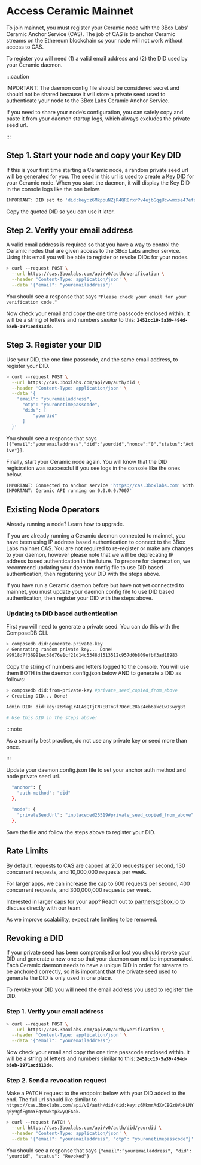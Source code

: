 # Access Ceramic Mainnet

To join mainnet, you must register your Ceramic node with the 3Box Labs’ Ceramic Anchor Service (CAS). The job of CAS is to anchor Ceramic streams on the Ethereum blockchain so your node will not work without access to CAS.

To register you will need (1) a valid email address and (2) the DID used by your Ceramic daemon.

:::caution

IMPORTANT: The daemon config file should be considered secret and should not be shared because it will store a private seed used to authenticate your node to the 3Box Labs Ceramic Anchor Service. 

If you need to share your node’s configuration, you can safely copy and paste it from your daemon startup logs, which always excludes the private seed url.

:::

## Step 1. Start your node and copy your Key DID

If this is your first time starting a Ceramic node, a random private seed url will be generated for you. The seed in this url is used to create a [Key DID](../../../protocol/js-ceramic/accounts/decentralized-identifiers#key-did) for your Ceramic node. When you start the daemon, it will display the Key DID in the console logs like the one below.

```bash
IMPORTANT: DID set to 'did:key:z6MkppuNZjR4QR8rxrPv4ejbGqgUcwwmxse47efsB3C1XnaM'
```

Copy the quoted DID so you can use it later.

## Step 2. Verify your email address

A valid email address is required so that you have a way to control the Ceramic nodes that are given access to the 3Box Labs anchor service. Using this email you will be able to register or revoke DIDs for your nodes.

```bash
> curl --request POST \
  --url https://cas.3boxlabs.com/api/v0/auth/verification \
  --header 'Content-Type: application/json' \
  --data '{"email": "youremailaddress"}'
```

You should see a response that says `"Please check your email for your verification code."`

Now check your email and copy the one time passcode enclosed within. It will be a string of letters and numbers _similar_ to this: **`2451cc10-5a39-494d-b8eb-1971ecd813de`.**

## Step 3. Register your DID

Use your DID, the one time passcode, and the same email address, to register your DID.

```bash
> curl --request POST \
  --url https://cas.3boxlabs.com/api/v0/auth/did \
  --header 'Content-Type: application/json' \
  --data '{
    "email": "youremailaddress",
	  "otp": "youronetimepasscode",
	  "dids": [
		  "yourdid"
	  ]
  }'
```

You should see a response that says `[{"email":"youremailaddress","did":"yourdid","nonce":"0","status":"Active"}]`.

Finally, start your Ceramic node again. You will know that the DID registration was successful if you see logs in the console like the ones below.

```bash
IMPORTANT: Connected to anchor service 'https://cas.3boxlabs.com' with supported anchor chains ['eip155:1']
IMPORTANT: Ceramic API running on 0.0.0.0:7007'
```

## Existing Node Operators

Already running a node? Learn how to upgrade.
    
If you are already running a Ceramic daemon connected to mainnet, you have been using IP address based authentication to connect to the 3Box Labs mainnet CAS. You are not required to re-register or make any changes to your daemon, however please note that we will be deprecating IP address based authentication in the future. To prepare for deprecation, we recommend updating your daemon config file to use DID based authentication, then registering your DID with the steps above.

If you have run a Ceramic daemon before but have not yet connected to mainnet, you must update your daemon config file to use DID based authentication, then register your DID with the steps above.

### Updating to DID based authentication
    
First you will need to generate a private seed. You can do this with the ComposeDB CLI.
    
```bash
> composedb did:generate-private-key
✔ Generating random private key... Done!
99918d7f36991ec38d76e1cf21d14c5348d1513512c957d0b809efbf3ad18983
```

Copy the string of numbers and letters logged to the console.  You will use them BOTH in the daemon.config.json below AND to generate a DID as follows:

```bash
> composedb did:from-private-key #private_seed_copied_from_above
✔ Creating DID... Done!

Admin DID: did:key:z6Mkq1r4LAsQTjCN7EBTnGf7DorL28aZ4eb6akcLwJSwygBt  

# Use this DID in the steps above!
```

:::note

As a security best practice, do not use any private key or seed more than once.

:::

Update your daemon.config.json file to set your anchor auth method and node private seed url.

```bash
  "anchor": {
    "auth-method": "did"
  },
```

```bash
  "node": {
    "privateSeedUrl": "inplace:ed25519#private_seed_copied_from_above"
  },
```

Save the file and follow the steps above to register your DID.

## Rate Limits

By default, requests to CAS are capped at 200 requests per second, 130 concurrent requests, and 10,000,000 requests per week. 

For larger apps, we can increase the cap to 600 requests per second, 400 concurrent requests, and 300,000,000 requests per week.

Interested in larger caps for your app? Reach out to [partners@3box.io](mailto:partners@3box.io) to discuss directly with our team.

As we improve scalability, expect rate limiting to be removed.
    
## Revoking a DID
If your private seed has been compromised or lost you should revoke your DID and generate a new one so that your daemon can not be impersonated. Each Ceramic daemon needs to have a unique DID in order for streams to be anchored correctly, so it is important that the private seed used to generate the DID is only used in one place.

To revoke your DID you will need the email address you used to register the DID.

### Step 1. Verify your email address

```bash
> curl --request POST \
  --url https://cas.3boxlabs.com/api/v0/auth/verification \
  --header 'Content-Type: application/json' \
  --data '{"email": "youremailaddress"}'
```

Now check your email and copy the one time passcode enclosed within. It will be a string of letters and numbers similar to this: **`2451cc10-5a39-494d-b8eb-1971ecd813de`.**

### Step 2. Send a revocation request

Make a PATCH request to the endpoint below with your DID added to the end. The full url should like similar to `https://cas.3boxlabs.com/api/v0/auth/did/did:key:z6MkmrAdXvCBGzQVbHLNYq6y9gfFgmnYFqvmwktp3wyQFAok`.

```bash
> curl --request PATCH \
  --url https://cas.3boxlabs.com/api/v0/auth/did/yourdid \
  --header 'Content-Type: application/json' \
  --data '{"email": "youremailaddress", "otp": "youronetimepasscode"}'
```

You should see a response that says `{"email":”youremailaddress", "did": "yourdid", "status": "Revoked"}`
